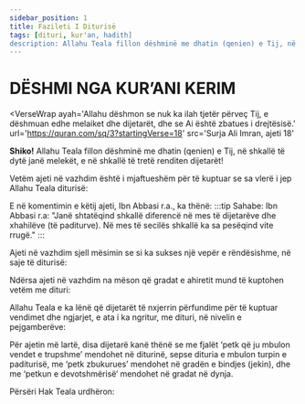 ---
sidebar_position: 1
title: Fazileti I Diturisë
tags: [dituri, kur'an, hadith]
description: Allahu Teala fillon dëshminë me dhatin (qenien) e Tij, në shkallë të dytë janë melekët, e në shkallë të tretë renditen dijetarët!
---


# DËSHMI NGA KUR’ANI KERIM

<VerseWrap
	ayah='Allahu dëshmon se nuk ka ilah tjetër përveç Tij, e dëshmuan edhe melaiket dhe dijetarët, dhe se Ai është zbatues i drejtësisë.'
	url='https://quran.com/sq/3?startingVerse=18'
	src='Surja Ali Imran, ajeti 18'
></VerseWrap>

<strong>Shiko!</strong> Allahu Teala fillon dëshminë me dhatin (qenien) e Tij, në shkallë të dytë janë melekët, e në shkallë të tretë renditen dijetarët!

Vetëm ajeti në vazhdim është i mjaftueshëm për të
kuptuar se sa vlerë i jep Allahu Teala diturisë:

<VerseWrap
	ayah='... Allahu lartëson ata që besuan prej jush, i lartëson
në shkallë të lartë ata të cilëve u është dhënë dituri...'
	url='https://quran.com/sq/58?startingVerse=11'
	src='Surja Muxhadele, ajeti 11'
/>

E në komentimin e këtij ajeti, Ibn Abbasi r.a., ka
thënë:
:::tip Sahabe: Ibn Abbasi r.a:
"Janë shtatëqind shkallë diferencë në mes të
dijetarëve dhe xhahilëve (të paditurve). Në mes të
secilës shkallë ka sa pesëqind vite rrugë."
:::

<VerseWrap
	ayah='Thuaj: ‘A janë të barabartë ata që dinë dhe ata që
nuk dinë?!'
	url='https://quran.com/sq/39?startingVerse=9'
	src='Surja Zumer, ajeti 9'
/>
<VerseWrap
	ayah='Po, Allahut ia kanë frikën nga robërit e Tij, vetëm
dijetarët.'
	url='https://quran.com/sq/35?startingVerse=28'
	src='Surja Fatir, ajeti 28'
/>
<VerseWrap
	ayah='Thuaj: ‘Mjafton që Allahu është dëshmitar midis
meje dhe jush dhe (është dëshmitar) ai që ka njohuri të
Librit (shpalljeve)’.'
	url='https://quran.com/sq/13?startingVerse=43'
	src='Surja Rrad, ajeti 43'
/>

Ajeti në vazhdim sjell mësimin se si ka sukses një
vepër e rëndësishme, në saje të diturisë:

<VerseWrap
	ayah='Po, ai që ishte i pajisur me dijen e Librit, tha: ‘Unë
do të ta sjell (fronin mbretëror të Belkisit) ty sa çel e
mbyll sytë.'
	url='https://quran.com/sq/27?startingVerse=40'
	src='Surja Neml, ajeti 40'
/>

Ndërsa ajeti në vazhdim na mëson që gradat e
ahiretit mund të kuptohen vetëm me dituri:

<VerseWrap
	ayah='Ndërsa njerëzit e dijshëm thoshin: ‘Të mjerët ju!
Shpërblimi i Allahut është më i mirë për atë që beson
dhe bën vepra të mira, po atë nuk mund ta arrijë kush përveç durimtarëve! ’'
	url='https://quran.com/sq/28?startingVerse=80'
	src='Surja Kasas, ajeti 80'
/>
<VerseWrap
	ayah='Këta janë shembuj që Ne ua sjellim njerëzve, po
këta nuk i kupton kush pos dijetarëve'
	url='https://quran.com/sq/29?startingVerse=43'
	src='Surja Ankebut, ajeti 43'
/>

Allahu Teala e ka lënë që dijetarët të nxjerrin
përfundime për të kuptuar vendimet dhe ngjarjet, e ata
i ka ngritur, me dituri, në nivelin e pejgamberëve:

<VerseWrap
	ayah='E sikur t’ia linin atë Pejgamberit dhe ulu’l 
emrit (dijetarëve) të tyre, ata do të dinin të nxjerrin
përfundime.'
	url='https://quran.com/sq/4?startingVerse=83'
	src='Surja Nisa, ajeti 83'
/>
<VerseWrap
	ayah='O bijtë e Ademit, Ne krijuam për ju petk që ju
mbulon vendet e turpshme dhe petk zbukurues. Por
petku i devotshmërisë, ai është më i mirë'
	url='https://quran.com/sq/7?startingVerse=26'
	src='Surja Araf, ajeti 26'
/>

Për ajetin më lartë, disa dijetarë kanë thënë se me
fjalët ‘petk që ju mbulon vendet e trupshme’ mendohet
në diturinë, sepse dituria e mbulon turpin e paditurisë,
me ‘petk zbukurues’ mendohet në gradën e bindjes
(jekin), dhe me ‘petkun e devotshmërisë‘ mendohet në
gradat në dynja.

<VerseWrap
	ayah='Ne u sollëm atyre një libër që ua shkoqitëm në
baza të diturisë, e që është udhërrefyes e mëshirë për
ata që besojnë.'
	url='https://quran.com/sq/7?startingVerse=52'
	src='Surja Araf, ajeti 52'
/>

<VerseWrap
	ayah='Dhe duke e ditur mirë Ne do t’u rrëfejmë
atyre (për atë që punuan).'
	url='https://quran.com/sq/7?startingVerse=7'
	src='Surja Araf, ajeti 7'
/>

<VerseWrap
	ayah='Përkundrazi! Ai (Kur’ani) është shpallje e qartë në
zemrat e atyre të cilëve u është dhënë dija.'
	url='https://quran.com/sq/29?startingVerse=49'
	src='Surja Araf, ajeti 49'
/>

Përsëri Hak Teala urdhëron:

<VerseWrap
	ayah='Ka krijuar njeriun dhe i ka mësuar atij të folurit e
qartë'
	url='https://quran.com/sq/55?startingVerse=3'
	src='Surja Araf, ajeti 3-4'
/>
